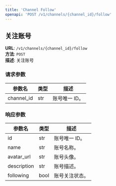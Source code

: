 ```yaml
---
title: 'Channel Follow'
openapi: 'POST /v1/channels/{channel_id}/follow'
---
```


## 关注账号

**URL**: `/v1/channels/{channel_id}/follow`  
**方法**: `POST`  
**描述**: 关注账号

### 请求参数
| 参数名         | 类型   | 描述                                                      |
|----------------|--------|-----------------------------------------------------------|
| channel_id          | str    | 账号唯一 ID。                                              |

### 响应参数
| 参数名            | 类型    | 描述                                                           |
|----------------|-------|--------------------------------------------------------------|
| id           | str   | 账号唯一 ID。                                                     |
| name        | str   | 账号名称。                                                        |
| avatar_url   | str   | 账号头像。                                                        |
| description  | str   | 账号描述。                                                        |
| following  | bool   | 账号关注状态。                                                     |